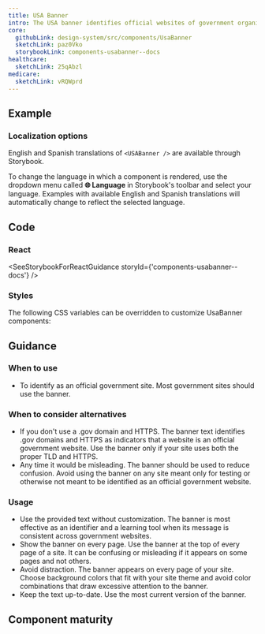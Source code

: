 ```yaml
---
title: USA Banner
intro: The USA banner identifies official websites of government organizations in the United States. It also helps visitors understand how to tell that a website is both official and secure.
core:
  githubLink: design-system/src/components/UsaBanner
  sketchLink: paz0Vko
  storybookLink: components-usabanner--docs
healthcare:
  sketchLink: 25qAbzl
medicare:
  sketchLink: vRQWprd
---
```


## Example

<StorybookExample
  componentName="USA banner"
  storyId="components-usabanner--default"
  minHeight={250}
/>

### Localization options

English and Spanish translations of `<USABanner />` are available through Storybook.

To change the language in which a component is rendered, use the dropdown menu called **🌐 Language** in Storybook's toolbar and select your language. Examples with available English and Spanish translations will automatically change to reflect the selected language.

## Code

### React

<SeeStorybookForReactGuidance storyId={'components-usabanner--docs'} />

### Styles

The following CSS variables can be overridden to customize UsaBanner components:

<ComponentThemeOptions componentname="usa-banner" />

## Guidance

### When to use

- To identify as an official government site. Most government sites should use the banner.

### When to consider alternatives

- If you don't use a .gov domain and HTTPS. The banner text identifies .gov domains and HTTPS as indicators that a website is an official government website. Use the banner only if your site uses both the proper TLD and HTTPS.
- Any time it would be misleading. The banner should be used to reduce confusion. Avoid using the banner on any site meant only for testing or otherwise not meant to be identified as an official government website.

### Usage

- Use the provided text without customization. The banner is most effective as an identifier and a learning tool when its message is consistent across government websites.
- Show the banner on every page. Use the banner at the top of every page of a site. It can be confusing or misleading if it appears on some pages and not others.
- Avoid distraction. The banner appears on every page of your site. Choose background colors that fit with your site theme and avoid color combinations that draw excessive attention to the banner.
- Keep the text up-to-date. Use the most current version of the banner.

## Component maturity

<MaturityChecklist
  a11yStandards={true}
  color={true}
  forcedColors={false}
  screenReaders={true}
  keyboardNavigable={true}
  storybook={true}
  responsive={true}
  spanish={true}
  completeUiKit={false}
  responsiveUiKit={false}
  tokensInCode={true}
  tokensInSketch={true}
/>
